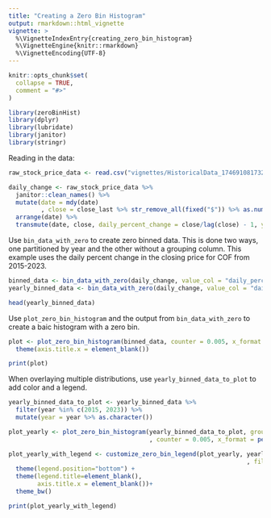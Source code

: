 ```yaml
---
title: "Creating a Zero Bin Histogram"
output: rmarkdown::html_vignette
vignette: >
  %\VignetteIndexEntry{creating_zero_bin_histogram}
  %\VignetteEngine{knitr::rmarkdown}
  %\VignetteEncoding{UTF-8}
---
```


```r
knitr::opts_chunk$set(
  collapse = TRUE,
  comment = "#>"
)
```

```r
library(zeroBinHist)
library(dplyr)
library(lubridate)
library(janitor)
library(stringr)

```

Reading in the data:
``` r

raw_stock_price_data <- read.csv("vignettes/HistoricalData_1746910817326.csv")

daily_change <- raw_stock_price_data %>% 
  janitor::clean_names() %>% 
  mutate(date = mdy(date)
         , close = close_last %>% str_remove_all(fixed("$")) %>% as.numeric()) %>% 
  arrange(date) %>% 
  transmute(date, close, daily_percent_change = close/lag(close) - 1, year = year(date))

```

Use `bin_data_with_zero` to create zero binned data. This is done two ways, one partitioned by year and the other without a grouping column. This example uses the daily percent change in the closing price for COF from 2015-2023.

``` r

binned_data <- bin_data_with_zero(daily_change, value_col = "daily_percent_change")
yearly_binned_data <- bin_data_with_zero(daily_change, value_col = "daily_percent_change", group_col = "year")

head(yearly_binned_data)

```

Use `plot_zero_bin_histogram` and the output from `bin_data_with_zero` to create a baic histogram with a zero bin.

``` r
plot <- plot_zero_bin_histogram(binned_data, counter = 0.005, x_format = percent_format(0.01))+
  theme(axis.title.x = element_blank())

print(plot)

```
When overlaying multiple distributions, use `yearly_binned_data_to_plot` to add color and a legend.

``` r

yearly_binned_data_to_plot <- yearly_binned_data %>% 
  filter(year %in% c(2015, 2023)) %>% 
  mutate(year = year %>% as.character())

plot_yearly <- plot_zero_bin_histogram(yearly_binned_data_to_plot, group_col = "year"
                                       , counter = 0.005, x_format = percent_format(0.01), drop_line = T)

plot_yearly_with_legend <- customize_zero_bin_legend(plot_yearly, yearly_binned_data_to_plot, group_col = "year"
                                                                  , fill_colors = c("2015" = "darkred", "2023" = "navy")) + 
  theme(legend.position="bottom") +
  theme(legend.title=element_blank(),
        axis.title.x = element_blank())+
  theme_bw()

print(plot_yearly_with_legend)

```
